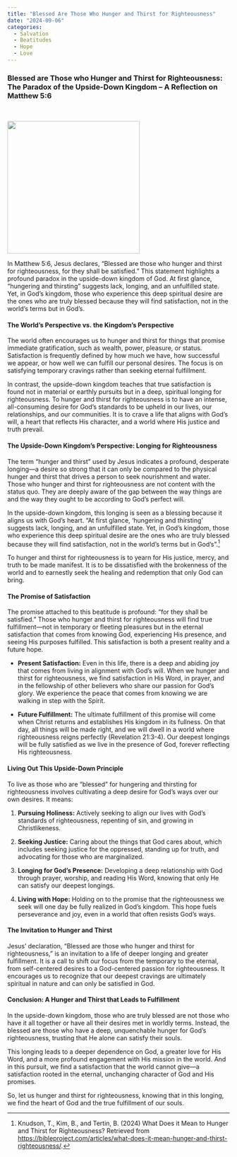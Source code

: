```yaml
---
title: "Blessed Are Those Who Hunger and Thirst for Righteousness"
date: "2024-09-06"
categories:
  - Salvation 
  - Beatitudes
  - Hope
  - Love
---
```


### Blessed are Those who Hunger and Thirst for Righteousness: The Paradox of the Upside-Down Kingdom – A Reflection on Matthew 5:6

<br/>

![](righteousness.webp){fig-align="center" width="300"}

In Matthew 5:6, Jesus declares, “Blessed are those who hunger and thirst for righteousness, for they shall be satisfied.” This statement highlights a profound paradox in the upside-down kingdom of God. At first glance, "hungering and thirsting" suggests lack, longing, and an unfulfilled state. Yet, in God's kingdom, those who experience this deep spiritual desire are the ones who are truly blessed because they will find satisfaction, not in the world’s terms but in God’s.

#### The World’s Perspective vs. the Kingdom’s Perspective

The world often encourages us to hunger and thirst for things that promise immediate gratification, such as wealth, power, pleasure, or status. Satisfaction is frequently defined by how much we have, how successful we appear, or how well we can fulfill our personal desires. The focus is on satisfying temporary cravings rather than seeking eternal fulfillment.

In contrast, the upside-down kingdom teaches that true satisfaction is found not in material or earthly pursuits but in a deep, spiritual longing for righteousness. To hunger and thirst for righteousness is to have an intense, all-consuming desire for God’s standards to be upheld in our lives, our relationships, and our communities. It is to crave a life that aligns with God’s will, a heart that reflects His character, and a world where His justice and truth prevail.

#### The Upside-Down Kingdom’s Perspective: Longing for Righteousness

The term “hunger and thirst” used by Jesus indicates a profound, desperate longing—a desire so strong that it can only be compared to the physical hunger and thirst that drives a person to seek nourishment and water. Those who hunger and thirst for righteousness are not content with the status quo. They are deeply aware of the gap between the way things are and the way they ought to be according to God's perfect will.

In the upside-down kingdom, this longing is seen as a blessing because it aligns us with God's heart. "At first glance, 'hungering and thirsting' suggests lack, longing, and an unfulfilled state. Yet, in God's kingdom, those who experience this deep spiritual desire are the ones who are truly blessed because they will find satisfaction, not in the world’s terms but in God’s".[^1]

[^1]: Knudson, T., Kim, B., and Tertin, B. (2024) What Does it Mean to Hunger and Thirst for Righteousness? Retrieved from <https://bibleproject.com/articles/what-does-it-mean-hunger-and-thirst-righteousness/>.

To hunger and thirst for righteousness is to yearn for His justice, mercy, and truth to be made manifest. It is to be dissatisfied with the brokenness of the world and to earnestly seek the healing and redemption that only God can bring.

#### The Promise of Satisfaction

The promise attached to this beatitude is profound: “for they shall be satisfied.” Those who hunger and thirst for righteousness will find true fulfillment—not in temporary or fleeting pleasures but in the eternal satisfaction that comes from knowing God, experiencing His presence, and seeing His purposes fulfilled. This satisfaction is both a present reality and a future hope.

-   **Present Satisfaction:** Even in this life, there is a deep and abiding joy that comes from living in alignment with God’s will. When we hunger and thirst for righteousness, we find satisfaction in His Word, in prayer, and in the fellowship of other believers who share our passion for God’s glory. We experience the peace that comes from knowing we are walking in step with the Spirit.

-   **Future Fulfillment:** The ultimate fulfillment of this promise will come when Christ returns and establishes His kingdom in its fullness. On that day, all things will be made right, and we will dwell in a world where righteousness reigns perfectly (Revelation 21:3-4). Our deepest longings will be fully satisfied as we live in the presence of God, forever reflecting His righteousness.

#### Living Out This Upside-Down Principle

To live as those who are “blessed” for hungering and thirsting for righteousness involves cultivating a deep desire for God’s ways over our own desires. It means:

1.  **Pursuing Holiness:** Actively seeking to align our lives with God's standards of righteousness, repenting of sin, and growing in Christlikeness.

2.  **Seeking Justice:** Caring about the things that God cares about, which includes seeking justice for the oppressed, standing up for truth, and advocating for those who are marginalized.

3.  **Longing for God’s Presence:** Developing a deep relationship with God through prayer, worship, and reading His Word, knowing that only He can satisfy our deepest longings.

4.  **Living with Hope:** Holding on to the promise that the righteousness we seek will one day be fully realized in God's kingdom. This hope fuels perseverance and joy, even in a world that often resists God's ways.

#### The Invitation to Hunger and Thirst

Jesus' declaration, “Blessed are those who hunger and thirst for righteousness,” is an invitation to a life of deeper longing and greater fulfillment. It is a call to shift our focus from the temporary to the eternal, from self-centered desires to a God-centered passion for righteousness. It encourages us to recognize that our deepest cravings are ultimately spiritual in nature and can only be satisfied in God.

#### Conclusion: A Hunger and Thirst that Leads to Fulfillment

In the upside-down kingdom, those who are truly blessed are not those who have it all together or have all their desires met in worldly terms. Instead, the blessed are those who have a deep, unquenchable hunger for God’s righteousness, trusting that He alone can satisfy their souls.

This longing leads to a deeper dependence on God, a greater love for His Word, and a more profound engagement with His mission in the world. And in this pursuit, we find a satisfaction that the world cannot give—a satisfaction rooted in the eternal, unchanging character of God and His promises.

So, let us hunger and thirst for righteousness, knowing that in this longing, we find the heart of God and the true fulfillment of our souls.
